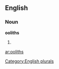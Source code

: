 
==English==

===Noun===
'''ooliths'''

# {{plural of|[[oolith]]}}

[[Category:English plurals]]

[[ar:ooliths]]
